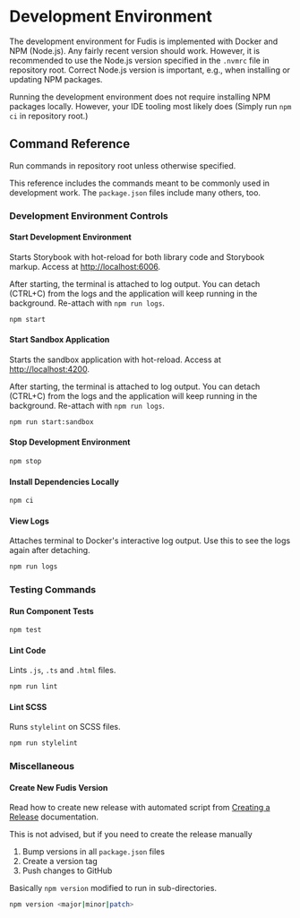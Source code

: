 
<Meta title="Documentation/Development/Development Environment" />

# Development Environment

The development environment for Fudis is implemented with Docker and NPM (Node.js). Any fairly recent version should work. However, it is recommended to use the Node.js version specified in the `.nvmrc` file in repository root. Correct Node.js version is important, e.g., when installing or updating NPM packages.

Running the development environment does not require installing NPM packages locally. However, your IDE tooling most likely does (Simply run `npm ci` in repository root.)

## Command Reference

Run commands in repository root unless otherwise specified.

This reference includes the commands meant to be commonly used in development work. The `package.json` files include many others, too.

### Development Environment Controls

#### Start Development Environment

Starts Storybook with hot-reload for both library code and Storybook markup. Access at [http://localhost:6006](http://localhost:6006).

After starting, the terminal is attached to log output. You can detach (CTRL+C) from the logs and the application will keep running in the background. Re-attach with `npm run logs`.

```bash
npm start
```

#### Start Sandbox Application

Starts the sandbox application with hot-reload. Access at [http://localhost:4200](http://localhost:4200).

After starting, the terminal is attached to log output. You can detach (CTRL+C) from the logs and the application will keep running in the background. Re-attach with `npm run logs`.

```bash
npm run start:sandbox
```

#### Stop Development Environment

```bash
npm stop
```

#### Install Dependencies Locally

```bash
npm ci
```

#### View Logs

Attaches terminal to Docker's interactive log output. Use this to see the logs again after detaching.

```bash
npm run logs
```

### Testing Commands

#### Run Component Tests

```bash
npm test
```

#### Lint Code

Lints `.js`, `.ts` and `.html` files.

```bash
npm run lint
```

#### Lint SCSS

Runs `stylelint` on SCSS files.

```bash
npm run stylelint
```

### Miscellaneous

#### Create New Fudis Version

Read how to create new release with automated script from [Creating a Release](/docs/documentation-development-creating-release--documentation) documentation.

This is not advised, but if you need to create the release manually

1. Bump versions in all `package.json` files
2. Create a version tag
3. Push changes to GitHub

Basically `npm version` modified to run in sub-directories.

```bash
npm version <major|minor|patch>
```
